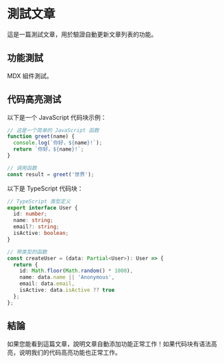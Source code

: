 # 測試文章

這是一篇測試文章，用於驗證自動更新文章列表的功能。

## 功能測試

MDX 組件測試。

## 代码高亮测试

以下是一个 JavaScript 代码块示例：

```javascript
// 这是一个简单的 JavaScript 函数
function greet(name) {
  console.log(`你好，${name}!`);
  return `你好，${name}!`;
}

// 调用函数
const result = greet('世界');
```

以下是 TypeScript 代码块：

```typescript
// TypeScript 类型定义
export interface User {
  id: number;
  name: string;
  email?: string;
  isActive: boolean;
}

// 带类型的函数
const createUser = (data: Partial<User>): User => {
  return {
    id: Math.floor(Math.random() * 1000),
    name: data.name || 'Anonymous',
    email: data.email,
    isActive: data.isActive ?? true
  };
};
```

## 結論

如果您能看到這篇文章，說明文章自動添加功能正常工作！如果代码块有语法高亮，说明我们的代码高亮功能也正常工作。
